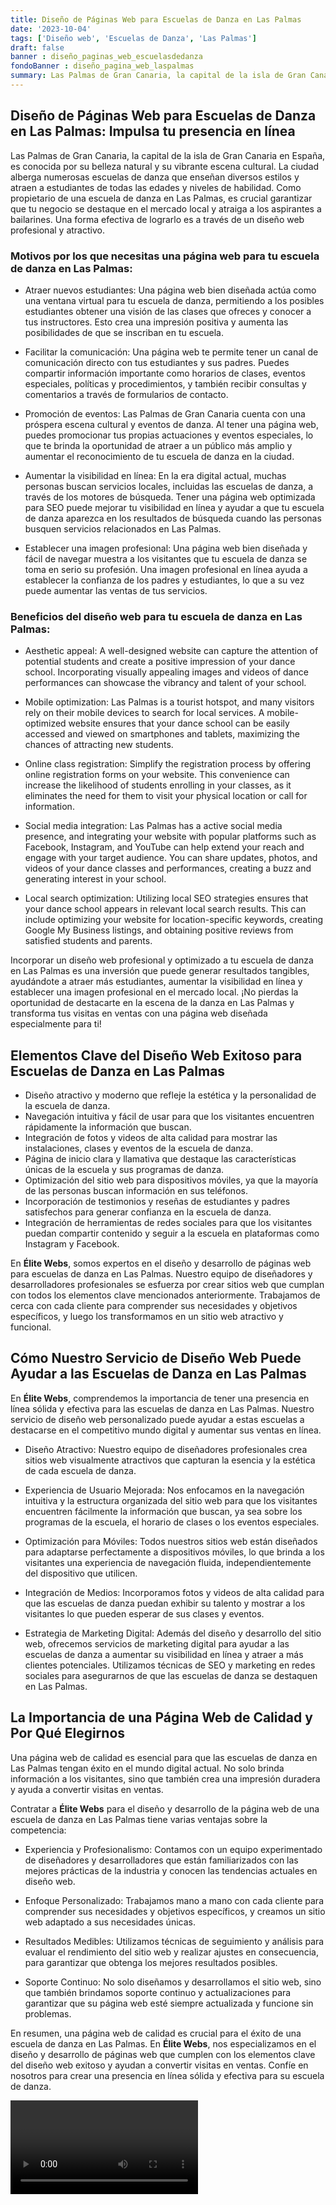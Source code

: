 ```yaml
---
title: Diseño de Páginas Web para Escuelas de Danza en Las Palmas
date: '2023-10-04'
tags: ['Diseño web', 'Escuelas de Danza', 'Las Palmas']
draft: false
banner : diseño_paginas_web_escuelasdedanza
fondoBanner : diseño_pagina_web_laspalmas
summary: Las Palmas de Gran Canaria, la capital de la isla de Gran Canaria en España, es conocida por su belleza natural y su vibrante escena cultural. La ciudad alberga numerosas escuelas de danza que enseñan diversos estilos y atraen a estudiantes de todas las edades y niveles de habilidad. Como propietario de una escuela de danza en Las Palmas, es crucial garantizar que tu negocio se destaque en el mercado local y atraiga a los aspirantes a bailarines. Una forma efectiva de lograrlo es a través de un diseño web profesional y atractivo.
---
```


## Diseño de Páginas Web para Escuelas de Danza en Las Palmas: Impulsa tu presencia en línea

Las Palmas de Gran Canaria, la capital de la isla de Gran Canaria en España, es conocida por su belleza natural y su vibrante escena cultural. La ciudad alberga numerosas escuelas de danza que enseñan diversos estilos y atraen a estudiantes de todas las edades y niveles de habilidad. Como propietario de una escuela de danza en Las Palmas, es crucial garantizar que tu negocio se destaque en el mercado local y atraiga a los aspirantes a bailarines. Una forma efectiva de lograrlo es a través de un diseño web profesional y atractivo.

### Motivos por los que necesitas una página web para tu escuela de danza en Las Palmas:

- Atraer nuevos estudiantes: Una página web bien diseñada actúa como una ventana virtual para tu escuela de danza, permitiendo a los posibles estudiantes obtener una visión de las clases que ofreces y conocer a tus instructores. Esto crea una impresión positiva y aumenta las posibilidades de que se inscriban en tu escuela.

- Facilitar la comunicación: Una página web te permite tener un canal de comunicación directo con tus estudiantes y sus padres. Puedes compartir información importante como horarios de clases, eventos especiales, políticas y procedimientos, y también recibir consultas y comentarios a través de formularios de contacto.

- Promoción de eventos: Las Palmas de Gran Canaria cuenta con una próspera escena cultural y eventos de danza. Al tener una página web, puedes promocionar tus propias actuaciones y eventos especiales, lo que te brinda la oportunidad de atraer a un público más amplio y aumentar el reconocimiento de tu escuela de danza en la ciudad.

- Aumentar la visibilidad en línea: En la era digital actual, muchas personas buscan servicios locales, incluidas las escuelas de danza, a través de los motores de búsqueda. Tener una página web optimizada para SEO puede mejorar tu visibilidad en línea y ayudar a que tu escuela de danza aparezca en los resultados de búsqueda cuando las personas busquen servicios relacionados en Las Palmas.

- Establecer una imagen profesional: Una página web bien diseñada y fácil de navegar muestra a los visitantes que tu escuela de danza se toma en serio su profesión. Una imagen profesional en línea ayuda a establecer la confianza de los padres y estudiantes, lo que a su vez puede aumentar las ventas de tus servicios.

### Beneficios del diseño web para tu escuela de danza en Las Palmas:

- Aesthetic appeal: A well-designed website can capture the attention of potential students and create a positive impression of your dance school. Incorporating visually appealing images and videos of dance performances can showcase the vibrancy and talent of your school.

- Mobile optimization: Las Palmas is a tourist hotspot, and many visitors rely on their mobile devices to search for local services. A mobile-optimized website ensures that your dance school can be easily accessed and viewed on smartphones and tablets, maximizing the chances of attracting new students.

- Online class registration: Simplify the registration process by offering online registration forms on your website. This convenience can increase the likelihood of students enrolling in your classes, as it eliminates the need for them to visit your physical location or call for information.

- Social media integration: Las Palmas has a active social media presence, and integrating your website with popular platforms such as Facebook, Instagram, and YouTube can help extend your reach and engage with your target audience. You can share updates, photos, and videos of your dance classes and performances, creating a buzz and generating interest in your school.

- Local search optimization: Utilizing local SEO strategies ensures that your dance school appears in relevant local search results. This can include optimizing your website for location-specific keywords, creating Google My Business listings, and obtaining positive reviews from satisfied students and parents.

Incorporar un diseño web profesional y optimizado a tu escuela de danza en Las Palmas es una inversión que puede generar resultados tangibles, ayudándote a atraer más estudiantes, aumentar la visibilidad en línea y establecer una imagen profesional en el mercado local. ¡No pierdas la oportunidad de destacarte en la escena de la danza en Las Palmas y transforma tus visitas en ventas con una página web diseñada especialmente para ti!

<GifSeo />

<Cta />

## Elementos Clave del Diseño Web Exitoso para Escuelas de Danza en Las Palmas

- Diseño atractivo y moderno que refleje la estética y la personalidad de la escuela de danza.
- Navegación intuitiva y fácil de usar para que los visitantes encuentren rápidamente la información que buscan.
- Integración de fotos y videos de alta calidad para mostrar las instalaciones, clases y eventos de la escuela de danza.
- Página de inicio clara y llamativa que destaque las características únicas de la escuela y sus programas de danza.
- Optimización del sitio web para dispositivos móviles, ya que la mayoría de las personas buscan información en sus teléfonos.
- Incorporación de testimonios y reseñas de estudiantes y padres satisfechos para generar confianza en la escuela de danza.
- Integración de herramientas de redes sociales para que los visitantes puedan compartir contenido y seguir a la escuela en plataformas como Instagram y Facebook.

En **Élite Webs**, somos expertos en el diseño y desarrollo de páginas web para escuelas de danza en Las Palmas. Nuestro equipo de diseñadores y desarrolladores profesionales se esfuerza por crear sitios web que cumplan con todos los elementos clave mencionados anteriormente. Trabajamos de cerca con cada cliente para comprender sus necesidades y objetivos específicos, y luego los transformamos en un sitio web atractivo y funcional.

## Cómo Nuestro Servicio de Diseño Web Puede Ayudar a las Escuelas de Danza en Las Palmas

En **Élite Webs**, comprendemos la importancia de tener una presencia en línea sólida y efectiva para las escuelas de danza en Las Palmas. Nuestro servicio de diseño web personalizado puede ayudar a estas escuelas a destacarse en el competitivo mundo digital y aumentar sus ventas en línea.

- Diseño Atractivo: Nuestro equipo de diseñadores profesionales crea sitios web visualmente atractivos que capturan la esencia y la estética de cada escuela de danza.

- Experiencia de Usuario Mejorada: Nos enfocamos en la navegación intuitiva y la estructura organizada del sitio web para que los visitantes encuentren fácilmente la información que buscan, ya sea sobre los programas de la escuela, el horario de clases o los eventos especiales.

- Optimización para Móviles: Todos nuestros sitios web están diseñados para adaptarse perfectamente a dispositivos móviles, lo que brinda a los visitantes una experiencia de navegación fluida, independientemente del dispositivo que utilicen.

- Integración de Medios: Incorporamos fotos y videos de alta calidad para que las escuelas de danza puedan exhibir su talento y mostrar a los visitantes lo que pueden esperar de sus clases y eventos.

- Estrategia de Marketing Digital: Además del diseño y desarrollo del sitio web, ofrecemos servicios de marketing digital para ayudar a las escuelas de danza a aumentar su visibilidad en línea y atraer a más clientes potenciales. Utilizamos técnicas de SEO y marketing en redes sociales para asegurarnos de que las escuelas de danza se destaquen en Las Palmas.

## La Importancia de una Página Web de Calidad y Por Qué Elegirnos

Una página web de calidad es esencial para que las escuelas de danza en Las Palmas tengan éxito en el mundo digital actual. No solo brinda información a los visitantes, sino que también crea una impresión duradera y ayuda a convertir visitas en ventas.

Contratar a **Élite Webs** para el diseño y desarrollo de la página web de una escuela de danza en Las Palmas tiene varias ventajas sobre la competencia:

- Experiencia y Profesionalismo: Contamos con un equipo experimentado de diseñadores y desarrolladores que están familiarizados con las mejores prácticas de la industria y conocen las tendencias actuales en diseño web.

- Enfoque Personalizado: Trabajamos mano a mano con cada cliente para comprender sus necesidades y objetivos específicos, y creamos un sitio web adaptado a sus necesidades únicas.

- Resultados Medibles: Utilizamos técnicas de seguimiento y análisis para evaluar el rendimiento del sitio web y realizar ajustes en consecuencia, para garantizar que obtenga los mejores resultados posibles.

- Soporte Continuo: No solo diseñamos y desarrollamos el sitio web, sino que también brindamos soporte continuo y actualizaciones para garantizar que su página web esté siempre actualizada y funcione sin problemas.

En resumen, una página web de calidad es crucial para el éxito de una escuela de danza en Las Palmas. En **Élite Webs**, nos especializamos en el diseño y desarrollo de páginas web que cumplen con los elementos clave del diseño web exitoso y ayudan a convertir visitas en ventas. Confíe en nosotros para crear una presencia en línea sólida y efectiva para su escuela de danza.

<Video />

<CtaBot job='Escuelas de Danza' city='Las Palmas'/>

<Gmaps query='Las Palmas+españa+maps' />